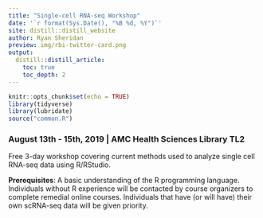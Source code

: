 ```yaml
---
title: "Single-cell RNA-seq Workshop"
date: '`r format(Sys.Date(), "%B %d, %Y")`'
site: distill::distill_website
author: Ryan Sheridan
preview: img/rbi-twitter-card.png
output:
  distill::distill_article:
    toc: true
    toc_depth: 2
---
```


```r
knitr::opts_chunk$set(echo = TRUE)
library(tidyverse)
library(lubridate)
source("common.R")
```

### August 13th - 15th, 2019 | AMC Health Sciences Library TL2

Free 3-day workshop covering current methods used to analyze single cell
RNA-seq data using R/RStudio.

**Prerequisites**: A basic understanding of the R programming language. Individuals without R experience will be contacted by course organizers to complete remedial online courses. Individuals that have (or will have) their own scRNA-seq data will be given priority.

